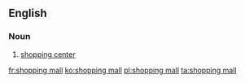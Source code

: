 ==English==
{{wikipedia}}
===Noun===
{{en-noun|head=[[shopping]] [[mall]]}}
# {{context|US|lang=en}} [[shopping center]]

[[fr:shopping mall]]
[[ko:shopping mall]]
[[pl:shopping mall]]
[[ta:shopping mall]]